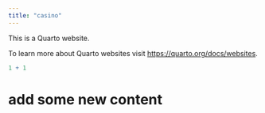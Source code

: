 ```yaml
---
title: "casino"
---
```


This is a Quarto website.

To learn more about Quarto websites visit <https://quarto.org/docs/websites>.

```r
1 + 1
```

# add some new content
